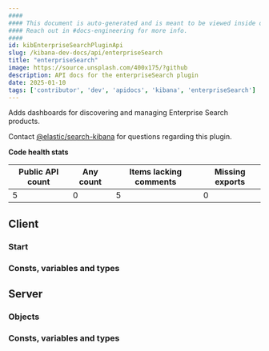 ```yaml
---
####
#### This document is auto-generated and is meant to be viewed inside our experimental, new docs system.
#### Reach out in #docs-engineering for more info.
####
id: kibEnterpriseSearchPluginApi
slug: /kibana-dev-docs/api/enterpriseSearch
title: "enterpriseSearch"
image: https://source.unsplash.com/400x175/?github
description: API docs for the enterpriseSearch plugin
date: 2025-01-10
tags: ['contributor', 'dev', 'apidocs', 'kibana', 'enterpriseSearch']
---
```


Adds dashboards for discovering and managing Enterprise Search products.

Contact [@elastic/search-kibana](https://github.com/orgs/elastic/teams/search-kibana) for questions regarding this plugin.

**Code health stats**

| Public API count  | Any count | Items lacking comments | Missing exports |
|-------------------|-----------|------------------------|-----------------|
| 5 | 0 | 5 | 0 |

## Client

### Start
<DocDefinitionList data={[enterpriseSearchObj.client.start]}/>

### Consts, variables and types
<DocDefinitionList data={enterpriseSearchObj.client.misc}/>

## Server

### Objects
<DocDefinitionList data={enterpriseSearchObj.server.objects}/>

### Consts, variables and types
<DocDefinitionList data={enterpriseSearchObj.server.misc}/>

